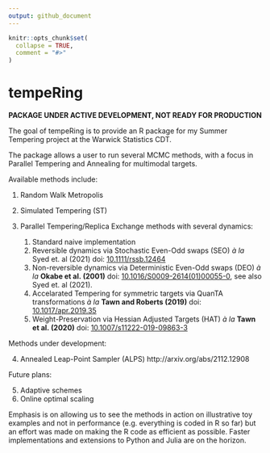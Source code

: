 ```yaml
---
output: github_document
---
```


<!-- README.md is generated from README.Rmd. Please edit that file -->

```r
knitr::opts_chunk$set(
  collapse = TRUE,
  comment = "#>"
)
```

# tempeRing

<!-- badges: start -->
<!-- badges: end -->

**PACKAGE UNDER ACTIVE DEVELOPMENT, NOT READY FOR PRODUCTION**

The goal of tempeRing is to provide an R package for my Summer Tempering project at the Warwick Statistics CDT. 

The package allows a user to run several MCMC methods, with a focus in Parallel Tempering and Annealing for multimodal targets. 

Available methods include: 

(@) Random Walk Metropolis
(@) Simulated Tempering (ST) 
(@) Parallel Tempering/Replica Exchange methods with several dynamics:

    1. Standard naive implementation
    2. Reversible dynamics via Stochastic Even-Odd swaps (SEO) *à la* Syed et. al (2021) doi: [10.1111/rssb.12464](10.1111/rssb.12464)
    3. Non-reversible dynamics via Deterministic Even-Odd swaps (DEO) *à la* **Okabe et al. (2001)** doi: [10.1016/S0009-2614(01)00055-0](10.1016/S0009-2614(01)00055-0), see also Syed et. al (2021).  
    4. Accelarated Tempering for symmetric targets via QuanTA transformations *à la* **Tawn and Roberts (2019)** doi: [10.1017/apr.2019.35](10.1017/apr.2019.35)
    5. Weight-Preservation via Hessian Adjusted Targets (HAT) *à la* **Tawn et al. (2020)** doi: [10.1007/s11222-019-09863-3](10.1007/s11222-019-09863-3)

Methods under development: 

(@) Annealed Leap-Point Sampler (ALPS) http://arxiv.org/abs/2112.12908

Future plans:

(@) Adaptive schemes
(@) Online optimal scaling

Emphasis is on allowing us to see the methods in action on illustrative toy examples and not in performance (e.g. everything is coded in R so far) but an effort was made on making the R code as efficient as possible. Faster implementations and extensions to Python and Julia are on the horizon.
